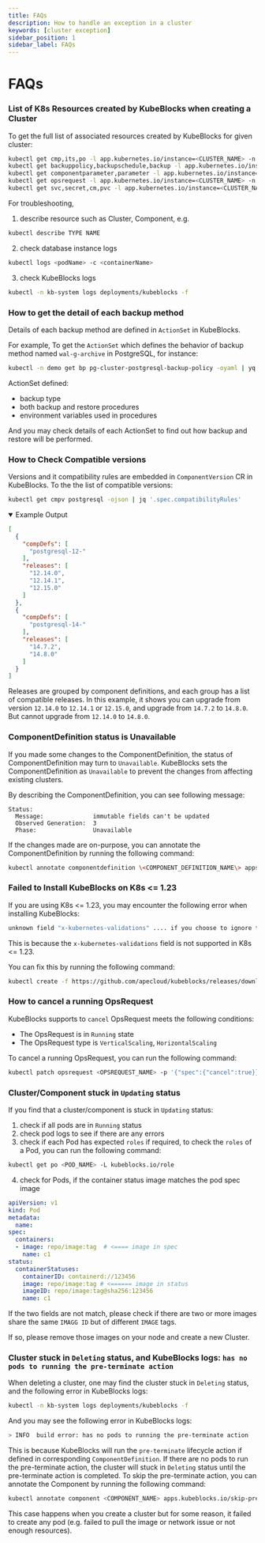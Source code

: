 ```yaml
---
title: FAQs
description: How to handle an exception in a cluster
keywords: [cluster exception]
sidebar_position: 1
sidebar_label: FAQs
---
```



# FAQs

### List of K8s Resources created by KubeBlocks when creating a Cluster

To get the full list of associated resources created by KubeBlocks for given cluster:

```bash
kubectl get cmp,its,po -l app.kubernetes.io/instance=<CLUSTER_NAME> -n demo # cluster and worload
kubectl get backuppolicy,backupschedule,backup -l app.kubernetes.io/instance=<CLUSTER_NAME> -n demo # data protection resources
kubectl get componentparameter,parameter -l app.kubernetes.io/instance=<CLUSTER_NAME> -n demo # configuration resources
kubectl get opsrequest -l app.kubernetes.io/instance=<CLUSTER_NAME> -n demo # opsrequest resources
kubectl get svc,secret,cm,pvc -l app.kubernetes.io/instance=<CLUSTER_NAME> -n demo # k8s native resources
```

For troubleshooting,

1. describe resource such as Cluster, Component, e.g.
```bash
kubectl describe TYPE NAME
```

2. check database instance logs
```bash
kubectl logs <podName> -c <containerName>
```

3. check KubeBlocks logs
```bash
kubectl -n kb-system logs deployments/kubeblocks -f
```

### How to get the detail of each backup method

Details of each backup method are defined in `ActionSet` in KubeBlocks.

For example, To get the `ActionSet` which defines the behavior of backup method named `wal-g-archive` in PostgreSQL, for instance:

```bash
kubectl -n demo get bp pg-cluster-postgresql-backup-policy -oyaml | yq '.spec.backupMethods[] | select(.name=="wal-g-archive") | .actionSetName'
```

ActionSet defined:

- backup type
- both backup and restore procedures
- environment variables used in procedures

And you may check details of each ActionSet to find out how backup and restore will be performed.


### How to Check Compatible versions

Versions and it compatibility rules are embedded in `ComponentVersion` CR in KubeBlocks.
To the the list of compatible versions:

```bash
kubectl get cmpv postgresql -ojson | jq '.spec.compatibilityRules'
```

<details open>

<summary>Example Output</summary>

```json
[
  {
    "compDefs": [
      "postgresql-12-"
    ],
    "releases": [
      "12.14.0",
      "12.14.1",
      "12.15.0"
    ]
  },
  {
    "compDefs": [
      "postgresql-14-"
    ],
    "releases": [
      "14.7.2",
      "14.8.0"
    ]
  }
]
```

</details>

Releases are grouped by component definitions, and each group has a list of compatible releases.
In this example, it shows you can upgrade from version `12.14.0` to `12.14.1` or `12.15.0`, and upgrade from `14.7.2` to `14.8.0`.
But cannot upgrade from `12.14.0` to `14.8.0`.


### ComponentDefinition status is Unavailable

If you made some changes to the ComponentDefinition, the status of ComponentDefinition may turn to `Unavailable`.
KubeBlocks sets the ComponentDefinition as `Unavailable` to prevent the changes from affecting existing clusters.

By describing the ComponentDefinition, you can see following message:

```text
Status:
  Message:              immutable fields can't be updated
  Observed Generation:  3
  Phase:                Unavailable
```

If the changes made are on-purpose, you can annotate the ComponentDefinition by running the following command:

```bash
kubectl annotate componentdefinition \<COMPONENT_DEFINITION_NAME\> apps.kubeblocks.io/skip-immutable-check\=true
```


### Failed to Install KubeBlocks on K8s \<\= 1.23

If you are using K8s \<\= 1.23, you may encounter the following error when installing KubeBlocks:

```bash
unknown field "x-kubernetes-validations" .... if you choose to ignore these errors, turn validation off with --validate\=false
```

This is because the `x-kubernetes-validations` field is not supported in K8s \<\= 1.23.

You can fix this by running the following command:

```bash
kubectl create -f https://github.com/apecloud/kubeblocks/releases/download/v1.0.0/kubeblocks_crds.yaml --validate\=false
```

### How to cancel a running OpsRequest

KubeBlocks supports to `cancel`  OpsRequest meets the following conditions:

- The OpsRequest is in `Running` state
- The OpsRequest type is `VerticalScaling`, `HorizontalScaling`

To cancel a running OpsRequest, you can run the following command:

```bash
kubectl patch opsrequest <OPSREQUEST_NAME> -p '{"spec":{"cancel":true}}' --type=merge
```

### Cluster/Component stuck in `Updating` status

If you find that a cluster/component is stuck in `Updating` status:


1. check if all pods are in `Running` status
2. check pod logs to see if there are any errors
3. check if each Pod has expected `roles` if required, to check the `roles` of a Pod, you can run the following command:
```bash
kubectl get po <POD_NAME> -L kubeblocks.io/role
```
4. check for Pods, if the container status image matches the pod spec image
```yaml
apiVersion: v1
kind: Pod
metadata:
  name:
spec:
  containers:
  - image: repo/image:tag  # <==== image in spec
    name: c1
status:
  containerStatuses:
    containerID: containerd://123456
    image: repo/image:tag # <====== image in status
    imageID: repo/image:tag@sha256:123456
    name: c1
```
If the two fields are not match, please check if there are two or more images share the same `IMAGG ID` but of different `IMAGE` tags.

If so, please remove those images on your node and create a new Cluster.


### Cluster stuck in `Deleting` status, and KubeBlocks logs: `has no pods to running the pre-terminate action`

When deleting a cluster, one may find the cluster stuck in `Deleting` status, and the following error in KubeBlocks logs:

```bash
kubectl -n kb-system logs deployments/kubeblocks -f
```
And you may see the following error in KubeBlocks logs:

```bash
> INFO	build error: has no pods to running the pre-terminate action
```

This is because KubeBlocks will run the `pre-terminate` lifecycle action if defined in corresponding `ComponentDefinition`.
If there are no pods to run the pre-terminate action, the cluster will stuck in `Deleting` status until the pre-terminate action is completed.
To skip the pre-terminate action, you can annotate the Component by running the following command:

```bash
kubectl annotate component <COMPONENT_NAME> apps.kubeblocks.io/skip-pre-terminate-action=true
```

This case happens when you create a cluster but for some reason, it failed to create any pod (e.g. failed to pull the image or network issue or not enough resources).